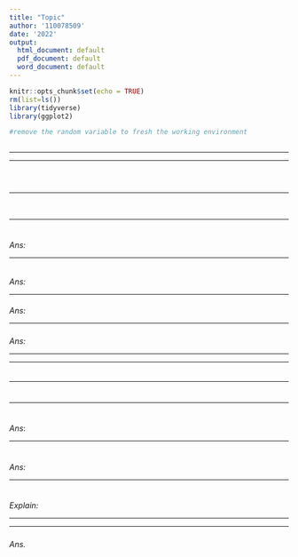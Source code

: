 ---
title: "Topic"
author: '110078509'
date: '2022'
output:
  html_document: default
  pdf_document: default
  word_document: default
---
```{r setup, include=FALSE} 
knitr::opts_chunk$set(echo = TRUE) 
rm(list=ls()) 
library(tidyverse) 
library(ggplot2) 

#remove the random variable to fresh the working environment 
```

```{r}

```

------------------------------------------------------------------------------------------------

------------------------------------------------------------------------------------------------


#### 

##### 

```{r}

```

#### 

```{r}

```

----------------------------------

#### 


#### 

#####

```{r}

```

#####  

----------------------------------

#####  


```{r}


```

*Ans:*



----------------------------------

#### 

```{r}

```
*Ans:* 


----------------------------------

#### 

*Ans:*


----------------------------------

##### 

*Ans:*



------------------------------------------------------------------------------------------------

------------------------------------------------------------------------------------------------


#### 
```{r}

```
----------------------------------

##### 

```{r}

```
----------------------------------

##### 


```{r}

```

*Ans*: 



----------------------------------

##### 



```{r}

```
*Ans: * 



----------------------------------

#####

```{r}

```
*Explain:*




------------------------------------------------------------------------------------------------

------------------------------------------------------------------------------------------------

#####

*Ans. *

```{r}

```



```{r}

```


```{r}


```



```{r}

```



